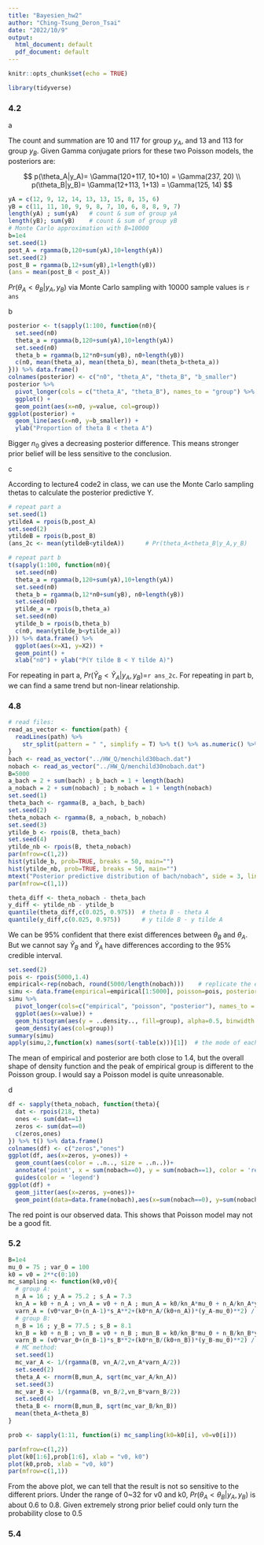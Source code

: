 ---
title: "Bayesien_hw2"
author: "Ching-Tsung_Deron_Tsai"
date: "2022/10/9"
output:
  html_document: default
  pdf_document: default
---

```{r setup, include=FALSE}
knitr::opts_chunk$set(echo = TRUE)
```

```{r packages, message=FALSE, warning=FALSE}
library(tidyverse)
```



### 4.2

a

The count and summation are 10 and 117 for group $y_A$, and 13 and 113 for group $y_B$. Given Gamma conjugate priors for these two Poisson models, the posteriors are:  

$$
p(\theta_A|y_A)= \Gamma(120+117, 10+10) = \Gamma(237, 20) \\
p(\theta_B|y_B)= \Gamma(12+113, 1+13) = \Gamma(125, 14)
$$

```{r q_4_2a}
yA = c(12, 9, 12, 14, 13, 13, 15, 8, 15, 6)
yB = c(11, 11, 10, 9, 9, 8, 7, 10, 6, 8, 8, 9, 7)
length(yA) ; sum(yA)   # count & sum of group yA
length(yB); sum(yB)    # count & sum of group yB
# Monte Carlo approximation with B=10000
b=1e4
set.seed(1)
post_A = rgamma(b,120+sum(yA),10+length(yA))
set.seed(2)
post_B = rgamma(b,12+sum(yB),1+length(yB))
(ans = mean(post_B < post_A))
```

$Pr(\theta_A<\theta_B|y_A,y_B)$ via Monte Carlo sampling with 10000 sample values is `r ans`

b

```{r q_4_2b}
posterior <- t(sapply(1:100, function(n0){
  set.seed(n0)
  theta_a = rgamma(b,120+sum(yA),10+length(yA))
  set.seed(n0)
  theta_b = rgamma(b,12*n0+sum(yB), n0+length(yB))
  c(n0, mean(theta_a), mean(theta_b), mean(theta_b<theta_a))
})) %>% data.frame()
colnames(posterior) <- c("n0", "theta_A", "theta_B", "b_smaller")
posterior %>%
  pivot_longer(cols = c("theta_A", "theta_B"), names_to = "group") %>%
  ggplot() +
  geom_point(aes(x=n0, y=value, col=group))
ggplot(posterior) +
  geom_line(aes(x=n0, y=b_smaller)) +
  ylab("Proportion of theta B < theta A")
```

Bigger $n_0$ gives a decreasing posterior difference. This means stronger prior belief will be less sensitive to the conclusion.

c

According to lecture4 code2 in class, we can use the Monte Carlo sampling thetas to calculate the posterior predictive Y.

```{r q4_2c}
# repeat part a 
set.seed(1)
ytildeA = rpois(b,post_A)
set.seed(2)
ytildeB = rpois(b,post_B)
(ans_2c <- mean(ytildeB<ytildeA))      # Pr(theta_A<theta_B|y_A,y_B)

# repeat part b
t(sapply(1:100, function(n0){
  set.seed(n0)
  theta_a = rgamma(b,120+sum(yA),10+length(yA))
  set.seed(n0)
  theta_b = rgamma(b,12*n0+sum(yB), n0+length(yB))
  set.seed(n0)
  ytilde_a = rpois(b,theta_a)
  set.seed(n0)
  ytilde_b = rpois(b,theta_b)
  c(n0, mean(ytilde_b<ytilde_a))
})) %>% data.frame() %>%
  ggplot(aes(x=X1, y=X2)) +
  geom_point() +
  xlab("n0") + ylab("P(Y tilde B < Y tilde A)")
```

For repeating in part a, $Pr(\tilde{Y}_B<\tilde{Y}_A|y_A,y_B)=$`r ans_2c`. For repeating in part b, we can find a same trend but non-linear relationship.

### 4.8

```{r q4_8a}
# read files:
read_as_vector <- function(path) {
  readLines(path) %>%
    str_split(pattern = " ", simplify = T) %>% t() %>% as.numeric() %>% discard(is.na)
}
bach <- read_as_vector("../HW_Q/menchild30bach.dat")
nobach <- read_as_vector("../HW_Q/menchild30nobach.dat")
B=5000
a_bach = 2 + sum(bach) ; b_bach = 1 + length(bach)
a_nobach = 2 + sum(nobach) ; b_nobach = 1 + length(nobach)
set.seed(1)
theta_bach <- rgamma(B, a_bach, b_bach)
set.seed(2)
theta_nobach <- rgamma(B, a_nobach, b_nobach)
set.seed(3)
ytilde_b <- rpois(B, theta_bach)
set.seed(4)
ytilde_nb <- rpois(B, theta_nobach)
par(mfrow=c(1,2))
hist(ytilde_b, prob=TRUE, breaks = 50, main="")
hist(ytilde_nb, prob=TRUE, breaks = 50, main="")
mtext("Posterior predictive distribution of bach/nobach", side = 3, line = -2, outer = TRUE)
par(mfrow=c(1,1))
```


```{r q4_8b}
theta_diff <- theta_nobach - theta_bach
y_diff <- ytilde_nb - ytilde_b
quantile(theta_diff,c(0.025, 0.975))  # theta B - theta A
quantile(y_diff,c(0.025, 0.975))      # y tilde B - y tilde A
```

We can be 95% confident that there exist differences between $\theta_B$ and $\theta_A$. But we cannot say $\tilde{Y}_B$ and $\tilde{Y}_A$ have differences according to the 95% credible interval.

```{r q4_8c}
set.seed(2)
pois <- rpois(5000,1.4)
empirical<-rep(nobach, round(5000/length(nobach)))    # replicate the empirical would provide very close summary statistics:
simu <- data.frame(empirical=empirical[1:5000], poisson=pois, posterior=ytilde_nb) 
simu %>%  
  pivot_longer(cols=c("empirical", "poisson", "posterior"), names_to = "group") %>%
  ggplot(aes(x=value)) +
  geom_histogram(aes(y = ..density.., fill=group), alpha=0.5, binwidth = .1) +
  geom_density(aes(col=group)) 
summary(simu)
apply(simu,2,function(x) names(sort(-table(x)))[1])  # the mode of each group
```

The mean of empirical and posterior are both close to 1.4, but the overall shape of density function and the peak of empirical group is different to the Poisson group. I would say a Poisson model is quite unreasonable.

d

```{r q4_8d}
df <- sapply(theta_nobach, function(theta){
  dat <- rpois(218, theta)
  ones <- sum(dat==1)
  zeros <- sum(dat==0)
  c(zeros,ones)
}) %>% t() %>% data.frame()
colnames(df) <- c("zeros","ones")
ggplot(df, aes(x=zeros, y=ones)) +
  geom_count(aes(color = ..n.., size = ..n..))+
  annotate('point', x = sum(nobach==0), y = sum(nobach==1), color = 'red') +
  guides(color = 'legend') 
ggplot(df) +
  geom_jitter(aes(x=zeros, y=ones))+
  geom_point(data=data.frame(nobach),aes(x=sum(nobach==0), y=sum(nobach==1),col="red"), show.legend = F)
```

The red point is our observed data. This shows that Poisson model may not be a good fit.

### 5.2 

```{r}
B=1e4
mu_0 = 75 ; var_0 = 100
k0 = v0 = 2**c(0:10)
mc_sampling <- function(k0,v0){
  # group A: 
  n_A = 16 ; y_A = 75.2 ; s_A = 7.3
  kn_A = k0 + n_A ; vn_A = v0 + n_A ; mun_A = k0/kn_A*mu_0 + n_A/kn_A*y_A
  varn_A = (v0*var_0+(n_A-1)*s_A**2+(k0*n_A/(k0+n_A))*(y_A-mu_0)**2) / vn_A
  # group B:
  n_B = 16 ; y_B = 77.5 ; s_B = 8.1
  kn_B = k0 + n_B ; vn_B = v0 + n_B ; mun_B = k0/kn_B*mu_0 + n_B/kn_B*y_B
  varn_B = (v0*var_0+(n_B-1)*s_B**2+(k0*n_B/(k0+n_B))*(y_B-mu_0)**2) / vn_B
  # MC method:
  set.seed(1)
  mc_var_A <- 1/(rgamma(B, vn_A/2,vn_A*varn_A/2))
  set.seed(2)
  theta_A <- rnorm(B,mun_A, sqrt(mc_var_A/kn_A))
  set.seed(3)
  mc_var_B <- 1/(rgamma(B, vn_B/2,vn_B*varn_B/2))
  set.seed(4)
  theta_B <- rnorm(B,mun_B, sqrt(mc_var_B/kn_B))
  mean(theta_A<theta_B)
}

prob <- sapply(1:11, function(i) mc_sampling(k0=k0[i], v0=v0[i]))

par(mfrow=c(1,2))
plot(k0[1:6],prob[1:6], xlab = "v0, k0")
plot(k0,prob, xlab = "v0, k0")
par(mfrow=c(1,1))
```

From the above plot, we can tell that the result is not so sensitive to the different priors. Under the range of 0~32 for v0 and k0, $Pr(\theta_A<\theta_B|y_A, y_B)$ is about 0.6 to 0.8. Given extremely strong prior belief could only turn the probability close to 0.5 
 

### 5.4



